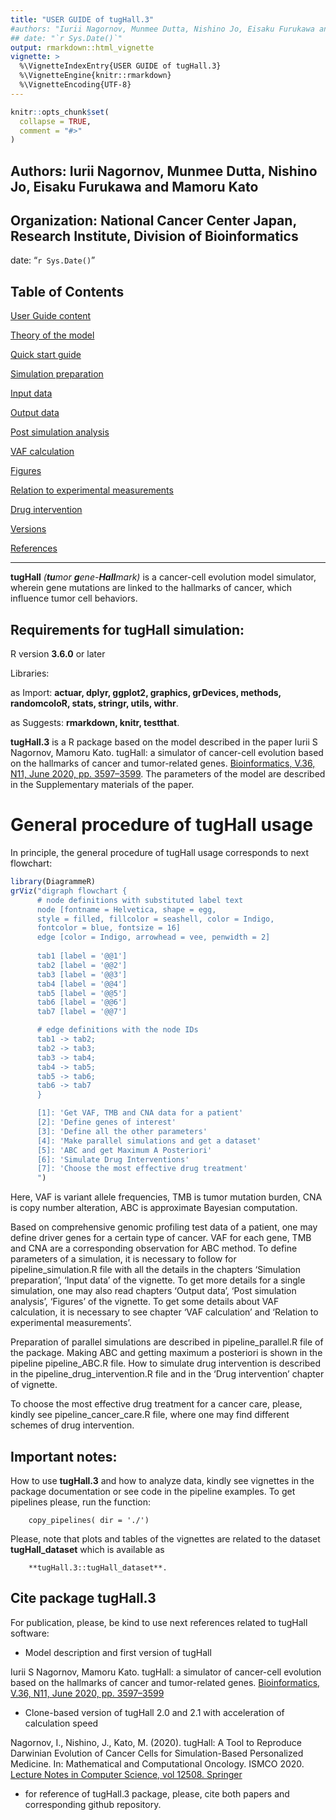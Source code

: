 ```yaml
---
title: "USER GUIDE of tugHall.3"
#authors: "Iurii Nagornov, Munmee Dutta, Nishino Jo, Eisaku Furukawa and Mamoru Kato"
## date: "`r Sys.Date()`"
output: rmarkdown::html_vignette
vignette: >
  %\VignetteIndexEntry{USER GUIDE of tugHall.3}
  %\VignetteEngine{knitr::rmarkdown}
  %\VignetteEncoding{UTF-8}
---
```


```r
knitr::opts_chunk$set(
  collapse = TRUE,
  comment = "#>"
)
```


## Authors: Iurii Nagornov, Munmee Dutta, Nishino Jo, Eisaku Furukawa and Mamoru Kato

## Organization: National Cancer Center Japan, Research Institute, Division of Bioinformatics

date: "`r Sys.Date()`"

## Table of Contents

[User Guide content](A_User_Guide.html)

[Theory of the model](B_Theory.html)

[Quick start guide](C_Quick_start.html)

[Simulation preparation](D_Simulation.html)

[Input data](E_Input.html)

[Output data](F_Output.html)

[Post simulation analysis](G_Analysis.html)

[VAF calculation](H_VAF.html)

[Figures](I_Figures.html)

[Relation to experimental measurements](J_Relation.html)

[Drug intervention](K_Drug_intervention.html)

[Versions](L_Versions.html)

[References](M_References.html)

---


**tugHall** _(**tu**mor **g**ene-**Hall**mark)_ is a cancer-cell evolution model simulator, wherein gene mutations are linked to the hallmarks of cancer, which influence tumor cell behaviors. 


## Requirements for tugHall simulation:

R version **3.6.0** or later

Libraries: 

as Import: **actuar, dplyr, ggplot2, graphics, grDevices, methods, randomcoloR, stats, stringr, utils, withr**.

as Suggests: **rmarkdown, knitr, testthat**.

**tugHall.3** is a R package based on the model described in the paper
Iurii S Nagornov,  Mamoru Kato. tugHall: a simulator of cancer-cell evolution based on the hallmarks of cancer and tumor-related genes. 
[Bioinformatics, V.36, N11, June 2020, pp. 3597–3599](https://doi.org/10.1093/bioinformatics/btaa182). 
The parameters of the model are described in the Supplementary materials of the paper. 


# General procedure of tugHall usage

In principle, the general procedure of tugHall usage corresponds to next flowchart:

```r

library(DiagrammeR)
grViz("digraph flowchart {
      # node definitions with substituted label text
      node [fontname = Helvetica, shape = egg, 
      style = filled, fillcolor = seashell, color = Indigo,
      fontcolor = blue, fontsize = 16]  
      edge [color = Indigo, arrowhead = vee, penwidth = 2]
      
      tab1 [label = '@@1']
      tab2 [label = '@@2']
      tab3 [label = '@@3']
      tab4 [label = '@@4']
      tab5 [label = '@@5']
      tab6 [label = '@@6']
      tab7 [label = '@@7']

      # edge definitions with the node IDs
      tab1 -> tab2;
      tab2 -> tab3;
      tab3 -> tab4;
      tab4 -> tab5;
      tab5 -> tab6;
      tab6 -> tab7
      }

      [1]: 'Get VAF, TMB and CNA data for a patient'
      [2]: 'Define genes of interest'
      [3]: 'Define all the other parameters'
      [4]: 'Make parallel simulations and get a dataset'
      [5]: 'ABC and get Maximum A Posteriori'
      [6]: 'Simulate Drug Interventions'
      [7]: 'Choose the most effective drug treatment'
      ")
```

Here, VAF is variant allele frequencies, 
TMB is tumor mutation burden, 
CNA is copy number alteration,
ABC is approximate Bayesian computation. 

Based on comprehensive genomic profiling test data of a patient, 
one may define driver genes for a certain type of cancer. 
VAF for each gene, TMB and CNA are a corresponding observation for ABC method.
To define parameters of a simulation, it is necessary to follow for pipeline_simulation.R file with all the details in the chapters 
'Simulation preparation', 'Input data' of the vignette.
To get more details for a single simulation, one may also read chapters 
'Output data', 'Post simulation analysis', 'Figures' of the vignette.
To get some details about VAF calculation, it is necessary to see chapter 
'VAF calculation' and 'Relation to experimental measurements'.

Preparation of parallel simulations are described in pipeline_parallel.R file of the package. 
Making ABC and getting maximum a posteriori is shown in the pipeline 
pipeline_ABC.R file. 
How to simulate drug intervention is described in the  pipeline_drug_intervention.R file and in the 'Drug intervention' chapter of vignette.

To choose the most effective drug treatment for a cancer care, please, kindly see
pipeline_cancer_care.R file, where one may find different schemes of drug intervention. 



## Important notes:

How to use **tugHall.3** and how to analyze data, kindly see vignettes in the 
package documentation or see code in the pipeline examples. To get pipelines please, run the function:

        copy_pipelines( dir = './')


Please, note that plots and tables of the vignettes are related to the dataset **tugHall_dataset** which is available as 

        **tugHall.3::tugHall_dataset**. 

## Cite package tugHall.3

For publication, please, be kind to use next references related to tugHall software:

- Model description and first version of tugHall

Iurii S Nagornov,  Mamoru Kato. tugHall: a simulator of cancer-cell evolution based on the hallmarks of cancer and tumor-related genes. 
[Bioinformatics, V.36, N11, June 2020, pp. 3597–3599](https://doi.org/10.1093/bioinformatics/btaa182)

- Clone-based version of tugHall 2.0 and 2.1 with acceleration of calculation speed

Nagornov, I., Nishino, J., Kato, M. (2020). tugHall: A Tool to Reproduce Darwinian Evolution of Cancer Cells for Simulation-Based Personalized Medicine. In: Mathematical and Computational Oncology. ISMCO 2020. 
[Lecture Notes in Computer Science, vol 12508. Springer](https://doi.org/10.1007/978-3-030-64511-3_7)

- for reference of tugHall.3 package, please, cite both papers and corresponding github repository.



